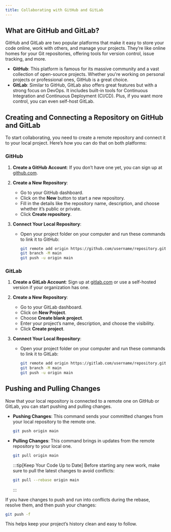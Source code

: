 ```yaml
---
title: Collaborating with GitHub and GitLab
---
```


## What are GitHub and GitLab?

GitHub and GitLab are two popular platforms that make it easy to store your code online, work with others, and manage your projects. They’re like online homes for your Git repositories, offering tools for version control, issue tracking, and more.

- **GitHub**: This platform is famous for its massive community and a vast collection of open-source projects. Whether you're working on personal projects or professional ones, GitHub is a great choice.
- **GitLab**: Similar to GitHub, GitLab also offers great features but with a strong focus on DevOps. It includes built-in tools for Continuous Integration and Continuous Deployment (CI/CD). Plus, if you want more control, you can even self-host GitLab.

## Creating and Connecting a Repository on GitHub and GitLab

To start collaborating, you need to create a remote repository and connect it to your local project. Here’s how you can do that on both platforms:

### GitHub

1. **Create a GitHub Account**: If you don’t have one yet, you can sign up at [github.com](https://github.com).
2. **Create a New Repository**:
   - Go to your GitHub dashboard.
   - Click on the **New** button to start a new repository.
   - Fill in the details like the repository name, description, and choose whether it’s public or private.
   - Click **Create repository**.
3. **Connect Your Local Repository**:

   - Open your project folder on your computer and run these commands to link it to GitHub:
     ```sh
     git remote add origin https://github.com/username/repository.git
     git branch -M main
     git push -u origin main
     ```

### GitLab

1. **Create a GitLab Account**: Sign up at [gitlab.com](https://gitlab.com) or use a self-hosted version if your organization has one.
2. **Create a New Repository**:
   - Go to your GitLab dashboard.
   - Click on **New Project**.
   - Choose **Create blank project**.
   - Enter your project’s name, description, and choose the visibility.
   - Click **Create project**.
3. **Connect Your Local Repository**:

   - Open your project folder on your computer and run these commands to link it to GitLab:
     ```sh
     git remote add origin https://gitlab.com/username/repository.git
     git branch -M main
     git push -u origin main
     ```

## Pushing and Pulling Changes

Now that your local repository is connected to a remote one on GitHub or GitLab, you can start pushing and pulling changes.

- **Pushing Changes**: This command sends your committed changes from your local repository to the remote one.

  ```sh
  git push origin main
  ```

- **Pulling Changes**: This command brings in updates from the remote repository to your local one.

  ```sh
  git pull origin main
  ```

  :::tip[Keep Your Code Up to Date]
  Before starting any new work, make sure to pull the latest changes to avoid conflicts:

  ```sh
  git pull --rebase origin main
  ```

  :::

If you have changes to push and run into conflicts during the rebase, resolve them, and then push your changes:

```sh
git push -f
```

This helps keep your project’s history clean and easy to follow.
